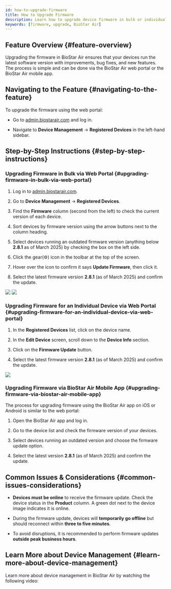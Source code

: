 ```yaml
---
id: how-to-upgrade-firmware
title: How to Upgrade Firmware
description: Learn how to upgrade device firmware in bulk or individually using the web portal and mobile app, with version checking and troubleshooting tips for BioStar Air.
keywords: [firmware, upgrade, BioStar Air]
---
```



## Feature Overview {#feature-overview}

Upgrading the firmware in BioStar Air ensures that your devices run the latest software version with improvements, bug fixes, and new features. The process is simple and can be done via the BioStar Air web portal or the BioStar Air mobile app.

<CustomerNote />


## Navigating to the Feature {#navigating-to-the-feature}

To upgrade the firmware using the web portal:

* Go to [admin.biostarair.com](https://admin.biostarair.com) and log in.

* Navigate to **Device Management** → **Registered Devices** in the left-hand sidebar.


## Step-by-Step Instructions {#step-by-step-instructions}

### Upgrading Firmware in Bulk via Web Portal {#upgrading-firmware-in-bulk-via-web-portal}

1. Log in to [admin.biostarair.com](https://admin.biostarair.com).

1. Go to **Device Management** → **Registered Devices**.

1. Find the **Firmware** column (second from the left) to check the current version of each device.

1. Sort devices by firmware version using the arrow buttons next to the column heading.

1. Select devices running an outdated firmware version (anything below **2.8.1** as of March 2025) by checking the box on the left side.

1. Click the gear(⚙️) icon in the toolbar at the top of the screen.

1. Hover over the icon to confirm it says **Update Firmware**, then click it.

1. Select the latest firmware version **2.8.1** (as of March 2025) and confirm the update.

<Image src='/img/air/air-device-management-upgrade-fw.png' alone />

<Image src='/img/air/air-device-management-upgrade-fw-list.png' alone />

### Upgrading Firmware for an Individual Device via Web Portal {#upgrading-firmware-for-an-individual-device-via-web-portal}

1. In the **Registered Devices** list, click on the device name.

1. In the **Edit Device** screen, scroll down to the **Device Info** section.

1. Click on the **Firmware Update** button.

1. Select the latest firmware version **2.8.1** (as of March 2025) and confirm the update.

<Image src='/img/air/air-device-management-upgrade-fw-edit-device.png' alone />

### Upgrading Firmware via BioStar Air Mobile App {#upgrading-firmware-via-biostar-air-mobile-app}

The process for upgrading firmware using the BioStar Air app on iOS or Android is similar to the web portal:

1. Open the BioStar Air app and log in.

1. Go to the device list and check the firmware version of your devices.

1. Select devices running an outdated version and choose the firmware update option.

1. Select the latest version **2.8.1** (as of March 2025) and confirm the update.


## Common Issues & Considerations {#common-issues-considerations}

* **Devices must be online** to receive the firmware update. Check the device status in the **Product** column. A green dot next to the device image indicates it is online.

* During the firmware update, devices will **temporarily go offline** but should reconnect within **three to five minutes**.

* To avoid disruptions, it is recommended to perform firmware updates **outside peak business hours**.


## Learn More about Device Management {#learn-more-about-device-management}

Learn more about device management in BioStar Air by watching the following video:

<YouTube videoId="lpMPkMyjr-c" />